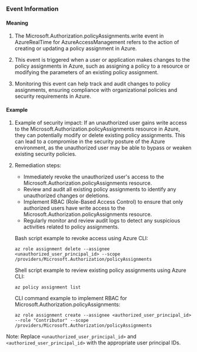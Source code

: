 
### Event Information

#### Meaning

1. The Microsoft.Authorization.policyAssignments.write event in AzureRealTime for AzureAccessManagement refers to the action of creating or updating a policy assignment in Azure. 

2. This event is triggered when a user or application makes changes to the policy assignments in Azure, such as assigning a policy to a resource or modifying the parameters of an existing policy assignment. 

3. Monitoring this event can help track and audit changes to policy assignments, ensuring compliance with organizational policies and security requirements in Azure.

#### Example

1. Example of security impact: If an unauthorized user gains write access to the Microsoft.Authorization.policyAssignments resource in Azure, they can potentially modify or delete existing policy assignments. This can lead to a compromise in the security posture of the Azure environment, as the unauthorized user may be able to bypass or weaken existing security policies.

2. Remediation steps:
   - Immediately revoke the unauthorized user's access to the Microsoft.Authorization.policyAssignments resource.
   - Review and audit all existing policy assignments to identify any unauthorized changes or deletions.
   - Implement RBAC (Role-Based Access Control) to ensure that only authorized users have write access to the Microsoft.Authorization.policyAssignments resource.
   - Regularly monitor and review audit logs to detect any suspicious activities related to policy assignments.

   Bash script example to revoke access using Azure CLI:
   ```
   az role assignment delete --assignee <unauthorized_user_principal_id> --scope /providers/Microsoft.Authorization/policyAssignments
   ```

   Shell script example to review existing policy assignments using Azure CLI:
   ```
   az policy assignment list
   ```

   CLI command example to implement RBAC for Microsoft.Authorization.policyAssignments:
   ```
   az role assignment create --assignee <authorized_user_principal_id> --role "Contributor" --scope /providers/Microsoft.Authorization/policyAssignments
   ```

Note: Replace `<unauthorized_user_principal_id>` and `<authorized_user_principal_id>` with the appropriate user principal IDs.

